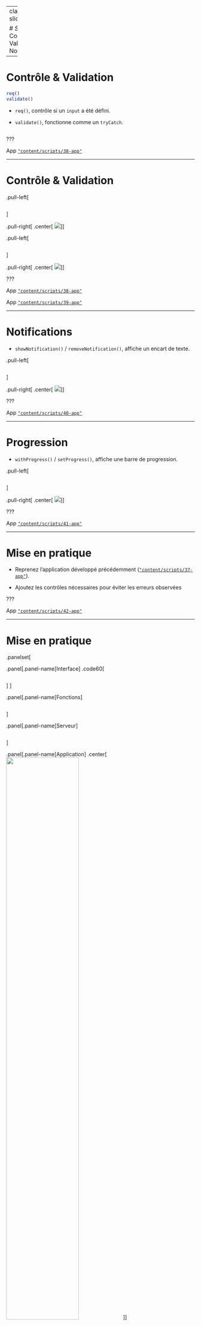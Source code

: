 
---
class: part-slide

# <i class="glow">Shiny</i><br>Contrôle, Validation & Notifications

---

# Contrôle & Validation

```r
req()
validate()
```

* `req()`, contrôle si un `input` a été défini.

* `validate()`, fonctionne comme un `tryCatch`.

```r
```

???

App [`"content/scripts/38-app"`](https://github.com/mcanouil/rshiny/tree/main/content/scripts/38-app/app.R)

---

# Contrôle & Validation

.pull-left[

```r
```

]

.pull-right[
.center[
![](content/media/38.png)
]
]

.pull-left[

```r
```

]

.pull-right[
.center[
![](content/media/39.png)
]
]

???

App [`"content/scripts/38-app"`](https://github.com/mcanouil/rshiny/tree/main/content/scripts/38-app/app.R)

App [`"content/scripts/39-app"`](https://github.com/mcanouil/rshiny/tree/main/content/scripts/39-app/app.R)

---

# Notifications

* `showNotification()` / `removeNotification()`, affiche un encart de texte.

.pull-left[

```r
```

]

.pull-right[
.center[
![](content/media/40.png)
]
]

???

App [`"content/scripts/40-app"`](https://github.com/mcanouil/rshiny/tree/main/content/scripts/40-app/app.R)

---

# Progression

* `withProgress()` / `setProgress()`, affiche une barre de progression.

.pull-left[

```r
```

]

.pull-right[
.center[
![](content/media/41.png)
]
]

???

App [`"content/scripts/41-app"`](https://github.com/mcanouil/rshiny/tree/main/content/scripts/41-app/app.R)

---

# Mise en pratique 

* Reprenez l'application développé précédemment ([`"content/scripts/37-app"`](https://github.com/mcanouil/rshiny/tree/main/content/scripts/37-app/app.R)).

* Ajoutez les contrôles nécessaires pour éviter les erreurs observées

???

App [`"content/scripts/42-app"`](https://github.com/mcanouil/rshiny/tree/main/content/scripts/42-app/app.R)

---

# Mise en pratique

.panelset[
  
.panel[.panel-name[Interface]
.code60[
```r
```
]
]

.panel[.panel-name[Fonctions]
```r
```
]

.panel[.panel-name[Serveur]
```r
```
]

.panel[.panel-name[Application]
.center[
<img src = "content/media/42.png" width = "62%" />
]
]

]

???

App [`"content/scripts/42-app"`](https://github.com/mcanouil/rshiny/tree/main/content/scripts/42-app/app.R)
